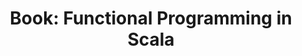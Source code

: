 ---
title: "Book: Functional Programming in Scala"
publishDate: "14 Jan 2024"
description: "Notes from \"Functional Programming in Scala\" by Paul Chiusano and Rúnar Bjarnason"
tags: ["Books", "Scala"]
---
